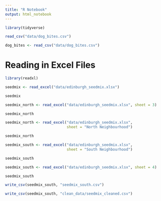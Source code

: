 ```yaml
---
title: "R Notebook"
output: html_notebook
---
```



```r
library(tidyverse)
```

```r
read_csv("data/dog_bites.csv")
```
```r
dog_bites <- read_csv("data/dog_bites.csv")
```
 
# Reading in Excel Files 

```r
library(readxl)
```

```r
seedmix <- read_excel("data/edinburgh_seedmix.xlsx") 

seedmix
```

 
```r
seedmix_north <- read_excel("data/edinburgh_seedmix.xlsx", sheet = 3) 

seedmix_north
```
  
```r
seedmix_north <- read_excel("data/edinburgh_seedmix.xlsx", 
                            sheet = "North Neighbourhood") 

seedmix_north
```
 
```r
seedmix_south <- read_excel("data/edinburgh_seedmix.xlsx", 
                            sheet = "South Neighbourhood") 

seedmix_south
```
 
```r
seedmix_south <- read_excel("data/edinburgh_seedmix.xlsx", sheet = 4)

seedmix_south
```
 
```r
write_csv(seedmix_south, "seedmix_south.csv")
```
 
```r
write_csv(seedmix_south, "clean_data/seedmix_cleaned.csv")
```
 
